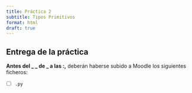 ```yaml
---
title: Práctica 2
subtitle: Tipos Primitivos
format: html
draft: true
---
```


## Entrega de la práctica

**Antes del _ _ de _ a las __:__,** deberán haberse subido a Moodle los siguientes ficheros:

- [ ] `.py`
